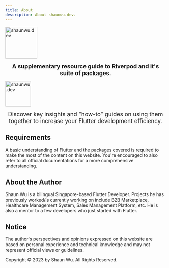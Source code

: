 ```yaml
---
title: About
description: About shaunwu.dev.
---
```

<Image
  src="/assets/symbol.png"
  alt="shaunwu.dev"
  height="100"
/>

**<center><font size = "4">A supplementary resource guide to Riverpod and it's suite of packages.</font></center>**

<Image
  src="/assets/components-row.png"
  alt="shaunwu.dev"
  height="80"
/>

<center><font size = "4">Discover key insights and "how-to" guides on using them together to increase your Flutter development efficiency.</font></center>

## Requirements
A basic understanding of Flutter and the packages covered is required to make the most of the content on this website. You're encouraged to also refer to all official documentations for a more comprehensive understanding.

## About the Author
Shaun Wu is a bilingual Singapore-based Flutter Developer. Projects he has previously worked/is currently working on include B2B Marketplace, Healthcare Management System, Sales Management Platform, etc. He is also a mentor to a few developers who just started with Flutter.

## Notice
The author's perspectives and opinions expressed on this website are based on personal experience and technical knowledge and may not represent official views or guidelines.

Copyright &copy; 2023 by Shaun Wu. All Rights Reserved.
